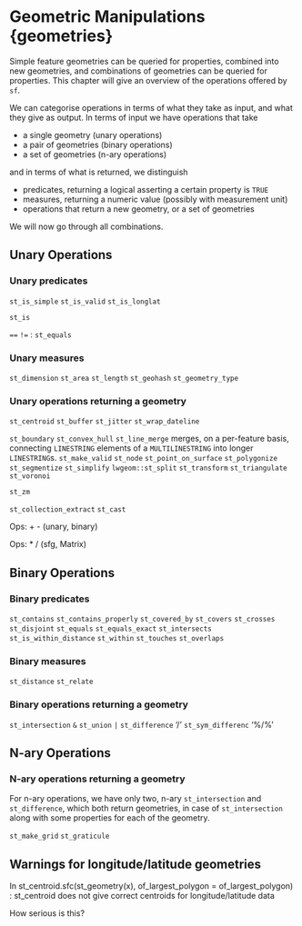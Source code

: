 # Geometric Manipulations {geometries}

Simple feature geometries can be queried for properties, combined
into new geometries, and combinations of geometries can be queried
for properties. This chapter will give an overview of the operations
offered by `sf`.

We can categorise operations in terms of what they take as input,
and what they give as output. In terms of input we have operations
that take

* a single geometry (unary operations)
* a pair of geometries (binary operations)
* a set of geometries (n-ary operations)

and in terms of what is returned, we distinguish

* predicates, returning a logical asserting a certain property is `TRUE`
* measures, returning a numeric value (possibly with measurement unit)
* operations that return a new geometry, or a set of geometries

We will now go through all combinations.

## Unary Operations 

### Unary predicates

`st_is_simple`
`st_is_valid`
`st_is_longlat` 

`st_is` 

`==` `!=` : `st_equals`

### Unary measures
`st_dimension` 
`st_area` 
`st_length` 
`st_geohash`
`st_geometry_type`

### Unary operations returning a geometry

`st_centroid`
`st_buffer`
`st_jitter` 
`st_wrap_dateline`

`st_boundary`
`st_convex_hull`
`st_line_merge` merges, on a per-feature basis, connecting `LINESTRING` elements of a `MULTILINESTRING` into longer `LINESTRING`s.
`st_make_valid`
`st_node`
`st_point_on_surface`
`st_polygonize`
`st_segmentize`
`st_simplify`
`lwgeom::st_split`
`st_transform`
`st_triangulate`
`st_voronoi`

`st_zm`

`st_collection_extract`
`st_cast`

Ops: + - (unary, binary)

Ops: * / (sfg, Matrix)

## Binary Operations 

### Binary predicates

`st_contains`
`st_contains_properly`
`st_covered_by`
`st_covers`
`st_crosses` `st_disjoint` `st_equals` `st_equals_exact` `st_intersects`
`st_is_within_distance` `st_within` `st_touches` `st_overlaps`

### Binary measures

`st_distance`
`st_relate`

### Binary operations returning a geometry

`st_intersection`  `&`
`st_union`  `|`
`st_difference`  '/'
`st_sym_differenc`  '%/%'

## N-ary Operations 

### N-ary operations returning a geometry

For n-ary operations, we have only two, n-ary `st_intersection` and `st_difference`,
which both return geometries, in case of `st_intersection` along with some properties
for each of the geometry.

`st_make_grid`
`st_graticule`

## Warnings for longitude/latitude geometries

In st_centroid.sfc(st_geometry(x), of_largest_polygon = of_largest_polygon) :
  st_centroid does not give correct centroids for longitude/latitude data

How serious is this?

